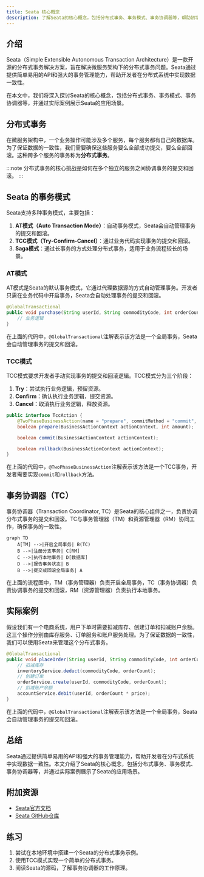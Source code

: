 ```yaml
---
title: Seata 核心概念
description: 了解Seata的核心概念，包括分布式事务、事务模式、事务协调器等，帮助初学者掌握Seata的基本原理和应用场景。
---
```


## 介绍

Seata（Simple Extensible Autonomous Transaction Architecture）是一款开源的分布式事务解决方案，旨在解决微服务架构下的分布式事务问题。Seata通过提供简单易用的API和强大的事务管理能力，帮助开发者在分布式系统中实现数据一致性。

在本文中，我们将深入探讨Seata的核心概念，包括分布式事务、事务模式、事务协调器等，并通过实际案例展示Seata的应用场景。

## 分布式事务

在微服务架构中，一个业务操作可能涉及多个服务，每个服务都有自己的数据库。为了保证数据的一致性，我们需要确保这些服务要么全部成功提交，要么全部回滚。这种跨多个服务的事务称为**分布式事务**。

:::note
分布式事务的核心挑战是如何在多个独立的服务之间协调事务的提交和回滚。
:::

## Seata 的事务模式

Seata支持多种事务模式，主要包括：

1. **AT模式（Auto Transaction Mode）**：自动事务模式，Seata会自动管理事务的提交和回滚。
2. **TCC模式（Try-Confirm-Cancel）**：通过业务代码实现事务的提交和回滚。
3. **Saga模式**：通过长事务的方式处理分布式事务，适用于业务流程较长的场景。

### AT模式

AT模式是Seata的默认事务模式，它通过代理数据源的方式自动管理事务。开发者只需在业务代码中开启事务，Seata会自动处理事务的提交和回滚。

```java
@GlobalTransactional
public void purchase(String userId, String commodityCode, int orderCount) {
    // 业务逻辑
}
```

在上面的代码中，`@GlobalTransactional`注解表示该方法是一个全局事务，Seata会自动管理事务的提交和回滚。

### TCC模式

TCC模式要求开发者手动实现事务的提交和回滚逻辑。TCC模式分为三个阶段：

1. **Try**：尝试执行业务逻辑，预留资源。
2. **Confirm**：确认执行业务逻辑，提交资源。
3. **Cancel**：取消执行业务逻辑，释放资源。

```java
public interface TccAction {
    @TwoPhaseBusinessAction(name = "prepare", commitMethod = "commit", rollbackMethod = "rollback")
    boolean prepare(BusinessActionContext actionContext, int amount);

    boolean commit(BusinessActionContext actionContext);

    boolean rollback(BusinessActionContext actionContext);
}
```

在上面的代码中，`@TwoPhaseBusinessAction`注解表示该方法是一个TCC事务，开发者需要实现`commit`和`rollback`方法。

## 事务协调器（TC）

事务协调器（Transaction Coordinator, TC）是Seata的核心组件之一，负责协调分布式事务的提交和回滚。TC与事务管理器（TM）和资源管理器（RM）协同工作，确保事务的一致性。

```mermaid
graph TD
    A[TM] -->|开启全局事务| B(TC)
    B -->|注册分支事务| C[RM]
    C -->|执行本地事务| D[数据库]
    D -->|报告事务状态| B
    B -->|提交或回滚全局事务| A
```

在上面的流程图中，TM（事务管理器）负责开启全局事务，TC（事务协调器）负责协调事务的提交和回滚，RM（资源管理器）负责执行本地事务。

## 实际案例

假设我们有一个电商系统，用户下单时需要扣减库存、创建订单和扣减账户余额。这三个操作分别由库存服务、订单服务和账户服务处理。为了保证数据的一致性，我们可以使用Seata来管理这个分布式事务。

```java
@GlobalTransactional
public void placeOrder(String userId, String commodityCode, int orderCount) {
    // 扣减库存
    inventoryService.deduct(commodityCode, orderCount);
    // 创建订单
    orderService.create(userId, commodityCode, orderCount);
    // 扣减账户余额
    accountService.debit(userId, orderCount * price);
}
```

在上面的代码中，`@GlobalTransactional`注解表示该方法是一个全局事务，Seata会自动管理事务的提交和回滚。

## 总结

Seata通过提供简单易用的API和强大的事务管理能力，帮助开发者在分布式系统中实现数据一致性。本文介绍了Seata的核心概念，包括分布式事务、事务模式、事务协调器等，并通过实际案例展示了Seata的应用场景。

## 附加资源

- [Seata官方文档](https://seata.io/zh-cn/docs/overview/what-is-seata.html)
- [Seata GitHub仓库](https://github.com/seata/seata)

## 练习

1. 尝试在本地环境中搭建一个Seata的分布式事务示例。
2. 使用TCC模式实现一个简单的分布式事务。
3. 阅读Seata的源码，了解事务协调器的工作原理。
